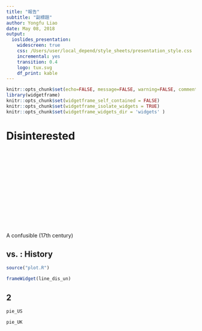 ```yaml
---
title: "報告"
subtitle: "副標題"
author: Yongfu Liao
date: May 08, 2018
output:
  ioslides_presentation:
    widescreen: true
    css: /Users/user/local_depend/style_sheets/presentation_style.css
    incremental: yes
    transition: 0.4
    logo: tux.svg
    df_print: kable
---
```


```r
knitr::opts_chunk$set(echo=FALSE, message=FALSE, warning=FALSE, comment="")
library(widgetframe)
knitr::opts_chunk$set(widgetframe_self_contained = FALSE) 
knitr::opts_chunk$set(widgetframe_isolate_widgets = TRUE) 
knitr::opts_chunk$set(widgetframe_widgets_dir = 'widgets' )
```


Disinterested
==================================

<br><br><br><br><br><br><br><br><br><br><br><br><br>
[A confusible (17th century)]{.white}


## vs. : History

```r
source("plot.R")
```

```r
frameWidget(line_dis_un)
```


## 2
```r
pie_US
```

```r
pie_UK
```    

    
